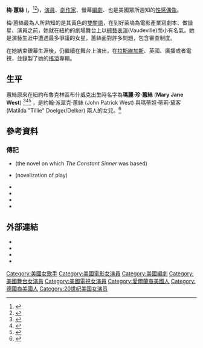 {{noteTA
| T= zh-cn:梅·韦斯特; zh-hk:梅·蕙絲; zh-mo:梅·蕙絲; zh-my:梅·韦斯特; zh-sg:梅·韦斯特; zh-tw:梅·威斯特;
| 1= zh-cn:参见; zh-hk:參見; zh-mo:參見; zh-my:参见; zh-sg:参见; zh-tw:相關條目;
| 2= zh-cn:参考文献; zh-hk:參考文獻; zh-mo:參考文獻; zh-my:参考文献; zh-sg:参考文献; zh-tw:參考資料;
| 3= zh-cn:梅·韦斯特; zh-hk:梅·蕙絲; zh-mo:梅·蕙絲; zh-my:梅·韦斯特; zh-sg:梅·韦斯特; zh-tw:梅·威斯特;
| 4= zh-cn:韦斯特; zh-hk:蕙絲; zh-mo:蕙絲; zh-my:韦斯特; zh-sg:韦斯特; zh-tw:威斯特;
| 5= zh-cn:黛客; zh-hk:黛客; zh-mo:黛客; zh-my:黛客; zh-sg:黛客; zh-tw:戴克;
}}
{{Infobox entertainer
| type = 女演员
| image = Mae West LAT.jpg
| caption =
| birthname = Mary Jane West
| birthdate = {{birth date|mf=yes|1893|08|17}}
| location = [[美國|美國]][[紐約市|紐約]][[布希維克_(布魯克林)|布希維克]]
| deathdate  = {{death date and age|1980|11|22|1893|08|17}}
| occupation = 女演員、劇作家、編劇
| yearsactive = 1907年至1978年
| deathplace = [[美國|美國]][[加州|加州]][[洛杉磯|洛杉磯]]
| spouse = Frank Szatkus, stage name ''Frank Wallace''<br> (1911–1942)<br>[[Guido_Deiro|Guido Deiro]]<br>(1914–1920) 
| website = {{URL|http://www.allaboutmae.com}}
}}
'''梅·蕙絲''' ({{lang-en|Mae West}}，{{bd|1893年|8月7日|1980年|11月22日}}<ref>{{cite book|last=Yeatts|first=Tabatha |title=The Legendary Mae West|publisher=2000|date=Lulu.com|pages=5|isbn=0-967-91581-3|language=en}}</ref><ref>{{cite book|last=Cullen|first=Frank |coauthors=Hackman, Florence; McNeilly, Donald|title=Vaudeville, Old & New: An Encyclopedia of Variety Performers in America|url=https://archive.org/details/vaudevilleoldnew00cull|publisher=Routledge|date=2007|pages=[https://archive.org/details/vaudevilleoldnew00cull/page/1183 1183]|isbn=0-415-93853-8|language=en}}</ref>)，[[演員|演員]]、[[劇作家|劇作家]]、螢幕[[編劇|編劇]]、也是美國眾所週知的[[性感偶像|性感偶像]]。

梅·蕙絲最為人所熟知的是其黃色的[[雙關語|雙關語]]，在到好萊塢為電影產業寫劇本、做諧星、演員之前，她就在紐約的劇場舞台上以[[綜藝表演|綜藝表演]](Vaudeville)而小有名氣。她是演藝生涯中遭遇最多爭議的女星，蕙絲面對許多問題，包含審查制度。

在她結束銀幕生涯後，仍繼續在舞台上演出，在[[拉斯維加斯|拉斯維加斯]]、英國、廣播或者電視，並錄製了她的[[搖滾|搖滾]]專輯。

==生平==
蕙絲原來在紐約布魯克林區布什威克出生時名字為'''瑪麗·珍·蕙絲''' ('''Mary Jane West''') <ref>{{cite book |last=Wortis Leider|first=Emily |title=Becoming Mae West|url=https://archive.org/details/becomingmaewest0000leid|publisher=Da Capo Press |date=2000 |pages=[https://archive.org/details/becomingmaewest0000leid/page/20 20]|isbn=0-306-80951-6}}</ref><ref name="Watts 2003 10">{{cite book|last=Watts|first=Jill |title=Mae West: An Icon in Black and White|url=https://archive.org/details/maewesticonblack00watt_502|publisher=Oxford University Press US|date=2003|pages=[https://archive.org/details/maewesticonblack00watt_502/page/n20 10]|isbn=0-195-16112-2}}</ref><ref>{{cite book|last=West|first=Mae|title=Goodness Had Nothing to Do With it|url=https://archive.org/details/goodnesshadnothi00west|publisher=Prentice-Hall|date=1959|pages=[https://archive.org/details/goodnesshadnothi00west/page/n20 1]}}</ref> ，是約翰·派翠克·蕙絲 (John Patrick West) 與瑪蒂妲·蒂莉·黛客 (Matilda "Tillie" Doelger/Delker) 兩人的女兒。<ref>{{cite book|last=Wortis Leider|first=Emily |title=Becoming Mae West|url=https://archive.org/details/becomingmaewest0000leid|publisher=Da Capo Press|date=2000|pages=[https://archive.org/details/becomingmaewest0000leid/page/23 23]|isbn=0-306-80951-6}}</ref>

== 參考資料 ==
{{Reflist}}

=== 傳記 ===
*{{cite book |first=Mae |last=West |title=Babe Gordon |year=1930 |publisher=The Macaulay Company}} (the novel on which ''The Constant Sinner'' was based)
*{{cite book |first=Mae |last=West |title=Diamond Lil |year=1932 |publisher=Caxton House}} (novelization of play)
*{{cite book |first=Mae |last=West |title=Goodness Had Nothing to Do with It |year=1959, revised 1970 |publisher=Prentice-Hall}} 
*{{cite book |first=Mae |last=West |title=Mae West On Sex, Health and ESP |year=1975 |publisher=W. H. Allen |ISBN=0491016131}}
*{{cite book |first=Mae |last=West |title=Pleasure Man |year=1975 |publisher=Dell Pub. Co}}
*{{cite book |first=Mae |last=West |coauthors=Joseph Weintraub |title=The Wit and Wisdom of Mae West |publisher=G. P. Putnam |year=1967}}

== 外部連結 ==
{{wikiquote}}
*{{imdb|0922213}}
*{{tcmdb name|id=204532}}
*{{ibdb|7476}}
*{{findagrave|1089}}

{{Authority control}}
{{DEFAULTSORT:West, Mae}}
[[Category:美國女歌手|Category:美國女歌手]]
[[Category:美國電影女演員|Category:美國電影女演員]]
[[Category:美國編劇|Category:美國編劇]]
[[Category:美國舞台女演員|Category:美國舞台女演員]]
[[Category:美國電視女演員|Category:美國電視女演員]]
[[Category:愛爾蘭裔美國人|Category:愛爾蘭裔美國人]]
[[Category:德國裔美國人|Category:德國裔美國人]]
[[Category:20世纪美国女演员|Category:20世纪美国女演员]]